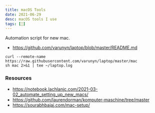 ```yaml
---
title: macOS Tools
date: 2021-06-29
desc: macOS tools I use
tags: [🌱]
---
```


Automation script for new mac.

- https://github.com/varunyn/laptop/blob/master/README.md

```shell
curl --remote-name https://raw.githubusercontent.com/varunyn/laptop/master/mac
sh mac 2>&1 | tee ~/laptop.log
```

### Resources

- https://notebook.lachlanjc.com/2021-03-02_automate_setting_up_new_macs/
- https://github.com/laurendorman/komputer-maschine/tree/master
- https://sourabhbajaj.com/mac-setup/